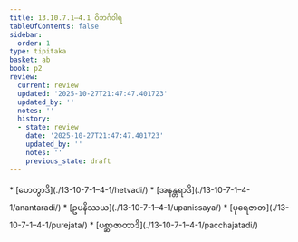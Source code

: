 ```yaml
---
title: 13.10.7.1–4.1 ဝိဘင်္ဂဝါရ
tableOfContents: false
sidebar:
  order: 1
type: tipitaka
basket: ab
book: p2
review:
  current: review
  updated: '2025-10-27T21:47:47.401723'
  updated_by: ''
  notes: ''
  history:
  - state: review
    date: '2025-10-27T21:47:47.401723'
    updated_by: ''
    notes: ''
    previous_state: draft
---
```



<ReviewStatus review={frontmatter.review} showDetails={true} />

<HypothesisAnnotation frontmatter={frontmatter} />

<DynamicBreadcrumb />



<TableOfContents book="p2" section="13.10.7.1">
* [ဟေတွာဒိ](./13-10-7-1–4-1/hetvadi/)
* [အနန္တရာဒိ](./13-10-7-1–4-1/anantaradi/)
* [ဥပနိဿယ](./13-10-7-1–4-1/upanissaya/)
* [ပုရေဇာတ](./13-10-7-1–4-1/purejata/)
* [ပစ္ဆာဇာတာဒိ](./13-10-7-1–4-1/pacchajatadi/)
</TableOfContents>